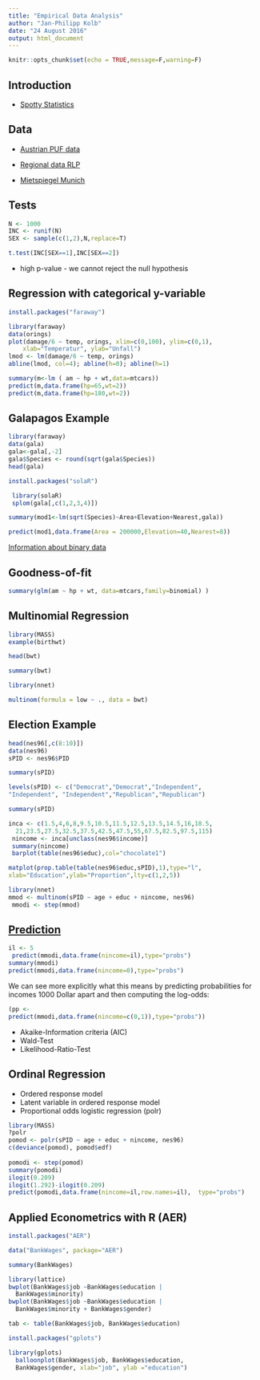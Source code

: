 ```yaml
---
title: "Empirical Data Analysis"
author: "Jan-Philipp Kolb"
date: "24 August 2016"
output: html_document
---
```


```r
knitr::opts_chunk$set(echo = TRUE,message=F,warning=F)
```

## Introduction

- [Spotty Statistics](http://www.statlit.org/pdf/2011SchieldISI6up.pdf)


## Data

- [Austrian PUF data](http://www.statistik.at/web_de/services/mikrodaten_fuer_forschung_und_lehre/kostenloser_download_von_testdaten/index.html)

- [Regional data RLP](http://www.statistik.rlp.de/regionaldaten/meine-heimat/)

- [Mietspiegel Munich](http://www.statistik.lmu.de/service/datenarchiv/miete/miete03.html)

## Tests

```r
N <- 1000
INC <- runif(N)
SEX <- sample(c(1,2),N,replace=T)

t.test(INC[SEX==1],INC[SEX==2])
```

- high p-value - we cannot reject the null hypothesis

## Regression with categorical y-variable

```r
install.packages("faraway")
```


```r
library(faraway)
data(orings)
plot(damage/6 ~ temp, orings, xlim=c(0,100), ylim=c(0,1),
    xlab="Temperatur", ylab="Unfall")
lmod <- lm(damage/6 ~ temp, orings)
abline(lmod, col=4); abline(h=0); abline(h=1)
```


```r
summary(m<-lm ( am ~ hp + wt,data=mtcars))
predict(m,data.frame(hp=65,wt=2))
predict(m,data.frame(hp=180,wt=2))
```


## Galapagos Example

```r
library(faraway)
data(gala)
gala<-gala[,-2]
gala$Species <- round(sqrt(gala$Species))
head(gala)
```


```r
install.packages("solaR")
```


```r
 library(solaR)
 splom(gala[,c(1,2,3,4)])
```

```r
summary(mod1<-lm(sqrt(Species)~Area+Elevation+Nearest,gala))
```

```r
predict(mod1,data.frame(Area = 200000,Elevation=40,Nearest=8))
```

[Information about binary data](http://stat.ethz.ch/education/semesters/WS_2005_06/asr/folien.pdf)


## Goodness-of-fit

```r
summary(glm(am ~ hp + wt, data=mtcars,family=binomial) )
```

## Multinomial Regression

```r
library(MASS)
example(birthwt)

head(bwt)

summary(bwt)
```

```r
library(nnet)

multinom(formula = low ~ ., data = bwt)
```

## Election Example

```r
head(nes96[,c(8:10)])
data(nes96)
sPID <- nes96$PID

summary(sPID)

levels(sPID) <- c("Democrat","Democrat","Independent",
"Independent", "Independent","Republican","Republican")

summary(sPID)

inca <- c(1.5,4,6,8,9.5,10.5,11.5,12.5,13.5,14.5,16,18.5,
  21,23.5,27.5,32.5,37.5,42.5,47.5,55,67.5,82.5,97.5,115)
 nincome <- inca[unclass(nes96$income)]
 summary(nincome)
 barplot(table(nes96$educ),col="chocolate1")
```

```r
matplot(prop.table(table(nes96$educ,sPID),1),type="l",
xlab="Education",ylab="Proportion",lty=c(1,2,5))
```

```r
library(nnet)
mmod <- multinom(sPID ~ age + educ + nincome, nes96)
 mmodi <- step(mmod)
```

## [Prediction](http://www.dartmouth.edu/~chance/teaching_aids/books_articles/probability_book/Chapters1-12.pdf)

```r
il <- 5
 predict(mmodi,data.frame(nincome=il),type="probs")
summary(mmodi)
predict(mmodi,data.frame(nincome=0),type="probs")
```

We can see more explicitly what this means by predicting probabilities for incomes 1000 Dollar apart and then computing the log-odds:

```r
(pp <-
predict(mmodi,data.frame(nincome=c(0,1)),type="probs"))
```

- Akaike-Information criteria (AIC)
- Wald-Test
- Likelihood-Ratio-Test


##  Ordinal Regression

- Ordered response model
- Latent variable in ordered response model
- Proportional odds logistic regression (polr)

```r
library(MASS)
?polr
pomod <- polr(sPID ~ age + educ + nincome, nes96)
c(deviance(pomod), pomod$edf)
  
pomodi <- step(pomod)
summary(pomodi)
ilogit(0.209)
ilogit(1.292)-ilogit(0.209)
predict(pomodi,data.frame(nincome=il,row.names=il),  type="probs")
```

## Applied Econometrics with R (AER)

```r
install.packages("AER")
```


```r
data("BankWages", package="AER")

summary(BankWages)
```

```r
library(lattice)
bwplot(BankWages$job ~BankWages$education | 
  BankWages$minority)
bwplot(BankWages$job ~BankWages$education | 
  BankWages$minority + BankWages$gender)
```

```r
tab <- table(BankWages$job, BankWages$education)
```

```r
install.packages("gplots")
```



```r

library(gplots)
  balloonplot(BankWages$job, BankWages$education,
  BankWages$gender, xlab="job", ylab ="education")
```

